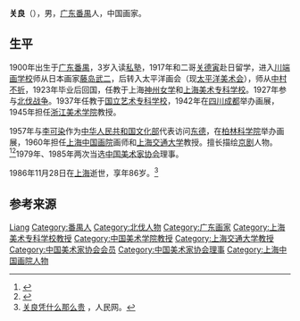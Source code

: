 '''关良'''（{{bd|1900年|12月30日|1986年|11月28日}}），男，[[广东|广东]][[番禺县|番禺]]人，中国画家。

== 生平 ==
1900年出生于[[广东|广东]][[番禺县|番禺]]，3岁入读[[私塾|私塾]]，1917年和二哥[[关德寅|关德寅]]赴日留学，进入[[川端画学校|川端画学校]]师从日本画家[[藤岛武二|藤岛武二]]，后转入太平洋画会（现[[太平洋美术会|太平洋美术会]]），师从[[中村不折|中村不折]]，1923年毕业后回国，任教于上海[[神州女学|神州女学]]和[[上海美术专科学校|上海美术专科学校]]。1927年参与[[北伐战争|北伐战争]]。1937年任教于[[国立艺术专科学校|国立艺术专科学校]]，1942年在[[四川|四川]][[成都|成都]]举办画展，1945年担任[[浙江美术学院|浙江美术学院]]教授。

1957年与[[李可染|李可染]]作为[[中华人民共和国文化部|中华人民共和国文化部]]代表访问[[东德|东德]]，在[[柏林科学院|柏林科学院]]举办画展，1960年担任[[上海中国画院|上海中国画院]]画师和[[上海交通大学|上海交通大学]]教授。擅长描绘[[京剧|京剧]]人物。<ref name="chinanews">{{cite web |url=http://art.chinanews.com/news/2012/1223/97.shtml |script-title=zh:关良 |trans-title=Guan Liang |publisher=Chinanews |language=zh |accessdate=2013-09-28 |archive-url=https://web.archive.org/web/20130929052909/http://art.chinanews.com/news/2012/1223/97.shtml |archive-date=2013-09-29 |dead-url=yes }}</ref><ref name="hefner">{{cite web |url=http://www.hefnercollection.com/thehefnercollection/portfolio.paintings.asp?artistID=82&artistOrder=10 |title=Guan Liang |publisher=Hefner Collection |accessdate=2013-09-28 |archive-url=https://web.archive.org/web/20110304003023/http://www.hefnercollection.com/thehefnercollection/portfolio.paintings.asp?artistID=82&artistOrder=10 |archive-date=2011-03-04 |url-status=dead |dead-url=no }}</ref>1979年、1985年两次当选[[中国美术家协会|中国美术家协会]]理事。

1986年11月28日在[[上海|上海]]逝世，享年86岁。<ref>[http://art.people.com.cn/n1/2019/0121/c226026-30580356.html 关良凭什么那么贵] {{Wayback|url=http://art.people.com.cn/n1/2019/0121/c226026-30580356.html |date=20190905110224 }}，人民网。</ref>

== 参考来源 ==
{{reflist}}

{{Navboxes 
| title  = 关良在[[中国美术家协会|中国美术家协会]]的职务
| list1  =
{{中国美术家协会第三届理事会}}
{{中国美术家协会第四届理事会}}
}}

{{Authority control}}
{{DEFAULTSORT:Guan}}
[[Category:关姓|Liang]]
[[Category:番禺人|Category:番禺人]]
[[Category:北伐人物|Category:北伐人物]]
[[Category:广东画家|Category:广东画家]]
[[Category:上海美术专科学校教授|Category:上海美术专科学校教授]]
[[Category:中国美术学院教授|Category:中国美术学院教授]]
[[Category:上海交通大学教授|Category:上海交通大学教授]]
[[Category:中国美术家协会会员|Category:中国美术家协会会员]]
[[Category:中国美术家协会理事|Category:中国美术家协会理事]]
[[Category:上海中国画院人物|Category:上海中国画院人物]]